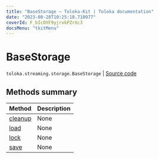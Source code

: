 ```yaml
---
title: "BaseStorage — Toloka-Kit | Toloka documentation"
date: "2023-08-28T10:25:18.710977"
coverId: F_bIcOYF9yjrxkPZrXc3
docsMenu: "tkitMenu"
---
```


# BaseStorage

`toloka.streaming.storage.BaseStorage` | [Source code](https://github.com/Toloka/toloka-kit/blob/v1.2.1/src/streaming/storage.py#L23)

## Methods summary

| Method | Description |
| :------| :-----------|
[cleanup](/docs/toloka-kit/reference/toloka.streaming.storage.BaseStorage.cleanup)| None
[load](/docs/toloka-kit/reference/toloka.streaming.storage.BaseStorage.load)| None
[lock](/docs/toloka-kit/reference/toloka.streaming.storage.BaseStorage.lock)| None
[save](/docs/toloka-kit/reference/toloka.streaming.storage.BaseStorage.save)| None
